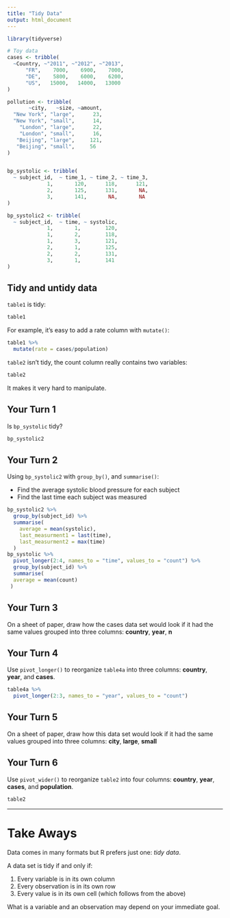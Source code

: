 ```yaml
---
title: "Tidy Data"
output: html_document
---
```


```r
library(tidyverse)

# Toy data
cases <- tribble(
  ~Country, ~"2011", ~"2012", ~"2013",
      "FR",    7000,    6900,    7000,
      "DE",    5800,    6000,    6200,
      "US",   15000,   14000,   13000
)

pollution <- tribble(
       ~city,   ~size, ~amount,
  "New York", "large",      23,
  "New York", "small",      14,
    "London", "large",      22,
    "London", "small",      16,
   "Beijing", "large",     121,
   "Beijing", "small",     56
)


bp_systolic <- tribble(
  ~ subject_id,  ~ time_1, ~ time_2, ~ time_3,
             1,       120,      118,      121,
             2,       125,      131,       NA,
             3,       141,       NA,       NA 
)

bp_systolic2 <- tribble(
  ~ subject_id,  ~ time, ~ systolic,
             1,       1,        120,
             1,       2,        118,
             1,       3,        121,
             2,       1,        125,
             2,       2,        131,
             3,       1,        141
)

```

## Tidy and untidy data

`table1` is tidy:
```r
table1 
```

For example, it's easy to add a rate column with `mutate()`:
```r
table1 %>%
  mutate(rate = cases/population)
```

`table2` isn't tidy, the count column really contains two variables:
```r
table2
```

It makes it very hard to manipulate.


## Your Turn 1

Is `bp_systolic` tidy?

```r
bp_systolic2 
```

## Your Turn 2

Using `bp_systolic2` with `group_by()`, and `summarise()`:

* Find the average systolic blood pressure for each subject
* Find the last time each subject was measured

```r
bp_systolic2 %>% 
  group_by(subject_id) %>% 
  summarise(
    average = mean(systolic),
    last_measurment1 = last(time),
    last_measurment2 = max(time)
  ) 
bp_systolic %>% 
  pivot_longer(2:4, names_to = "time", values_to = "count") %>% 
  group_by(subject_id) %>% 
  summarise(
  average = mean(count)
 )
```

## Your Turn 3

On a sheet of paper, draw how the cases data set would look if it had the same values grouped into three columns: **country**, **year**, **n**

## Your Turn 4

Use `pivot_longer()` to reorganize `table4a` into three columns: **country**, **year**, and **cases**.

```r
table4a %>% 
  pivot_longer(2:3, names_to = "year", values_to = "count")

```

## Your Turn 5

On a sheet of paper, draw how this data set would look if it had the same values grouped into three columns: **city**, **large**, **small**

## Your Turn 6

Use `pivot_wider()` to reorganize `table2` into four columns: **country**, **year**, **cases**, and **population**.

```r
table2 
```

***

# Take Aways

Data comes in many formats but R prefers just one: _tidy data_.

A data set is tidy if and only if:

1. Every variable is in its own column
2. Every observation is in its own row
3. Every value is in its own cell (which follows from the above)

What is a variable and an observation may depend on your immediate goal.

<!-- This file by Charlotte Wickham is licensed under a Creative Commons Attribution 4.0 International License, adapted from the orignal work at https://github.com/rstudio/master-the-tidyverse by RStudio. -->
